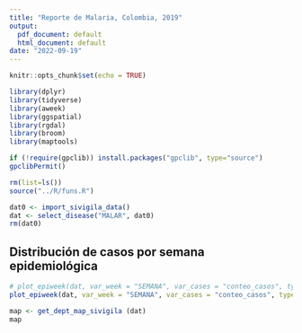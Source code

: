 ```yaml
---
title: "Reporte de Malaria, Colombia, 2019"
output:
  pdf_document: default
  html_document: default
date: "2022-09-19"
---
```


```r
knitr::opts_chunk$set(echo = TRUE)

library(dplyr)
library(tidyverse)
library(aweek)
library(ggspatial)
library(rgdal)
library(broom)
library(maptools)

if (!require(gpclib)) install.packages("gpclib", type="source")
gpclibPermit()

rm(list=ls())
source("../R/funs.R")
```




```r
dat0 <- import_sivigila_data()
dat <- select_disease("MALAR", dat0)
rm(dat0)


```

## Distribución de casos por semana epidemiológica


```r

# plot_epiweek(dat, var_week = "SEMANA", var_cases = "conteo_casos", type = "week")
plot_epiweek(dat, var_week = "SEMANA", var_cases = "conteo_casos", type = "date")

```
```r
map <- get_dept_map_sivigila (dat)
map

```